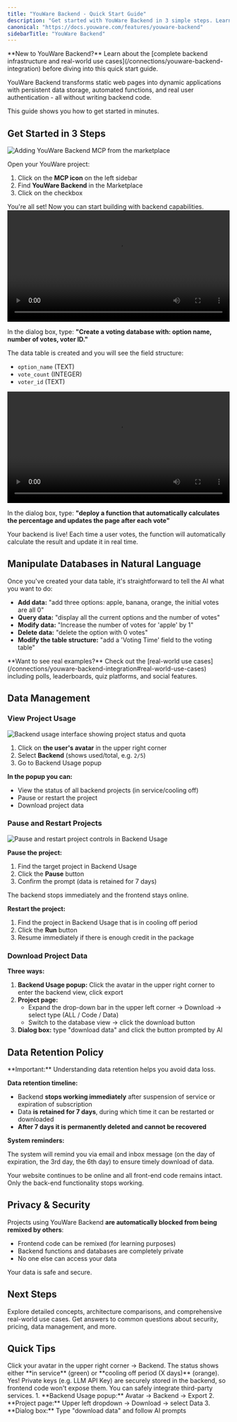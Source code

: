 ```yaml
---
title: "YouWare Backend - Quick Start Guide"
description: "Get started with YouWare Backend in 3 simple steps. Learn how to add database, deploy functions, and manage your backend projects with natural language commands."
canonical: "https://docs.youware.com/features/youware-backend"
sidebarTitle: "YouWare Backend"
---
```


<Info>
**New to YouWare Backend?** Learn about the [complete backend infrastructure and real-world use cases](/connections/youware-backend-integration) before diving into this quick start guide.
</Info>

YouWare Backend transforms static web pages into dynamic applications with persistent data storage, automated functions, and real user authentication - all without writing backend code.

This guide shows you how to get started in minutes.

## Get Started in 3 Steps

<Steps>
<Step title="Add YouWare Backend MCP">
  <Frame>
    <img src="/images/youware-backend-add-mcp.gif" alt="Adding YouWare Backend MCP from the marketplace" />
  </Frame>

  Open your YouWare project:

  1. Click on the **MCP icon** on the left sidebar
  2. Find **YouWare Backend** in the Marketplace
  3. Click on the checkbox

  <Check>
  You're all set! Now you can start building with backend capabilities.
  </Check>
</Step>

<Step title="Create Database">
  <video controls width="100%">
    <source src="/images/youware-backend-create-database.mp4" type="video/mp4" />
  </video>

  In the dialog box, type: **"Create a voting database with: option name, number of votes, voter ID."**

  The data table is created and you will see the field structure:
  - `option_name` (TEXT)
  - `vote_count` (INTEGER)
  - `voter_id` (TEXT)
</Step>

<Step title="Deploy a Backend Function">
  <video controls width="100%">
    <source src="/images/youware-backend-deploy-function.mp4" type="video/mp4" />
  </video>

  In the dialog box, type: **"deploy a function that automatically calculates the percentage and updates the page after each vote"**

  <Check>
  Your backend is live! Each time a user votes, the function will automatically calculate the result and update it in real time.
  </Check>
</Step>
</Steps>

## Manipulate Databases in Natural Language

Once you've created your data table, it's straightforward to tell the AI what you want to do:

- **Add data:** "add three options: apple, banana, orange, the initial votes are all 0"
- **Query data:** "display all the current options and the number of votes"
- **Modify data:** "Increase the number of votes for 'apple' by 1"
- **Delete data:** "delete the option with 0 votes"
- **Modify the table structure:** "add a 'Voting Time' field to the voting table"

<Tip>
**Want to see real examples?** Check out the [real-world use cases](/connections/youware-backend-integration#real-world-use-cases) including polls, leaderboards, quiz platforms, and social features.
</Tip>

## Data Management

### View Project Usage

<Frame>
  <img src="/images/youware-backend-project-usage.png" alt="Backend usage interface showing project status and quota" />
</Frame>

1. Click on **the user's avatar** in the upper right corner
2. Select **Backend** (shows used/total, e.g. `2/5`)
3. Go to Backend Usage popup

**In the popup you can:**

- View the status of all backend projects (in service/cooling off)
- Pause or restart the project
- Download project data

### Pause and Restart Projects

<Frame>
  <img src="/images/youware-backend-pause-restart.png" alt="Pause and restart project controls in Backend Usage" />
</Frame>

**Pause the project:**

1. Find the target project in Backend Usage
2. Click the **Pause** button
3. Confirm the prompt (data is retained for 7 days)

The backend stops immediately and the frontend stays online.

**Restart the project:**

1. Find the project in Backend Usage that is in cooling off period
2. Click the **Run** button
3. Resume immediately if there is enough credit in the package

### Download Project Data

**Three ways:**

1. **Backend Usage popup:** Click the avatar in the upper right corner to enter the backend view, click export
2. **Project page:**
   - Expand the drop-down bar in the upper left corner → Download → select type (ALL / Code / Data)
   - Switch to the database view → click the download button
3. **Dialog box:** type "download data" and click the button prompted by AI

## Data Retention Policy

<Warning>
**Important:** Understanding data retention helps you avoid data loss.
</Warning>

**Data retention timeline:**

- Backend **stops working immediately** after suspension of service or expiration of subscription
- Data **is retained for 7 days**, during which time it can be restarted or downloaded
- **After 7 days it is permanently deleted and cannot be recovered**

**System reminders:**

The system will remind you via email and inbox message (on the day of expiration, the 3rd day, the 6th day) to ensure timely download of data.

<Info>
Your website continues to be online and all front-end code remains intact. Only the back-end functionality stops working.
</Info>

## Privacy & Security

Projects using YouWare Backend **are automatically blocked from being remixed by others**:

- Frontend code can be remixed (for learning purposes)
- Backend functions and databases are completely private
- No one else can access your data

Your data is safe and secure.

## Next Steps

<CardGroup cols={2}>
  <Card title="Learn More About Backend" icon="book" href="/connections/youware-backend-integration">
    Explore detailed concepts, architecture comparisons, and comprehensive real-world use cases.
  </Card>
  <Card title="View All FAQ" icon="circle-question" href="/connections/youware-backend-integration#frequently-asked-questions">
    Get answers to common questions about security, pricing, data management, and more.
  </Card>
</CardGroup>

## Quick Tips

<AccordionGroup>
<Accordion title="How do I check my project status?">
  Click your avatar in the upper right corner → Backend. The status shows either **in service** (green) or **cooling off period (X days)** (orange).
</Accordion>

<Accordion title="Can backend functions call external APIs?">
  Yes! Private keys (e.g. LLM API Key) are securely stored in the backend, so frontend code won't expose them. You can safely integrate third-party services.
</Accordion>

<Accordion title="What are the three ways to download data?">
  1. **Backend Usage popup:** Avatar → Backend → Export
  2. **Project page:** Upper left dropdown → Download → select Data
  3. **Dialog box:** Type "download data" and follow AI prompts
</Accordion>
</AccordionGroup>


